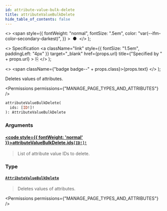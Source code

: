 ```yaml
---
id: attribute-value-bulk-delete
title: attributeValueBulkDelete
hide_table_of_contents: false
---
```


  <>
    <span
      style={{
        fontWeight: "normal",
        fontSize: ".5em",
        color: "var(--ifm-color-secondary-darkest)",
      }}
    >
      &nbsp;●&nbsp;
    </span>
  </>
);

  <>
    Specification
    <a
      className="link"
      style={{ fontSize: "1.5em", paddingLeft: "4px" }}
      target="\_blank"
      href={props.url}
      title={"Specified by " + props.url}
    >
      ⎘
    </a>
  </>
);

  <>
    <span className={"badge badge--" + props.class}>{props.text}</span>
  </>
);

Deletes values of attributes.

<Permissions permissions={"MANAGE_PAGE_TYPES_AND_ATTRIBUTES"} />

```graphql
attributeValueBulkDelete(
  ids: [ID!]!
): AttributeValueBulkDelete
```

### Arguments

#### [<code style={{ fontWeight: 'normal' }}>attributeValueBulkDelete.<b>ids</b></code>](#)<Bullet />[`[ID!]!`](../../../api-reference/miscellaneous/scalars/id) <Badge class="secondary" text="non-null"/> <Badge class="secondary" text="scalar"/> <Badge class="secondary" text="miscellaneous"/>

> List of attribute value IDs to delete.

### Type

#### [`AttributeValueBulkDelete`](../../../api-reference/attributes/objects/attribute-value-bulk-delete) <Badge class="secondary" text="object"/> <Badge class="secondary" text="attributes"/>

> Deletes values of attributes.

<Permissions permissions={"MANAGE_PAGE_TYPES_AND_ATTRIBUTES"} />

>


